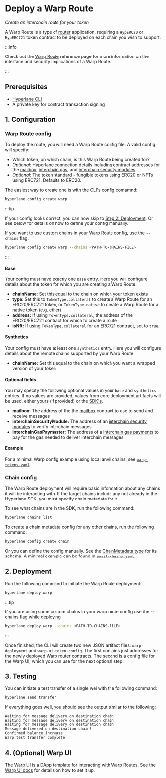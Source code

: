# Deploy a Warp Route

_Create an interchain route for your token_

A Warp Route is a type of [router](../reference/libraries/router.mdx) application, requiring a `HypERC20` or `HypERC721` token contract to be deployed on each chain you wish to support.

:::info

Check out the [Warp Route](/docs/reference/applications/warp-routes) reference page for more information on the interface and security implications of a Warp Route.

:::

## Prerequisites

* [Hyperlane CLI](https://www.npmjs.com/package/@hyperlane-xyz/cli)
* A private key for contract transaction signing

## 1. Configuration

### Warp Route config

To deploy the route, you will need a Warp Route config file. A valid config will specify:
* Which token, on which chain, is this Warp Route being created for?
* _Optional:_ Hyperlane connection details including contract addresses for the [mailbox](../reference/messaging/messaging-interface.mdx), [interchain gas](../reference/hooks/interchain-gas.mdx), and [interchain security modules](../reference/ISM/specify-your-ISM.mdx).
* _Optional:_ The token standard - fungible tokens using ERC20 or NFTs using ERC721. Defaults to ERC20.

The easiest way to create one is with the CLI's config comamnd:

```bash
hyperlane config create warp
```

:::tip

If your config looks correct, you can now skip to [Step 2: Deployment](#2-deployment).
Or see below for details on how to define your config manually.

If you want to use custom chains in your Warp Route config, use the `--chains` flag. 
```bash
hyperlane config create warp --chains <PATH-TO-CHAINS-FILE>
```

:::

#### Base

Your config must have exactly one `base` entry. Here you will configure details about the token for which you are creating a Warp Route.

* **chainName**: Set this equal to the chain on which your token exists
* **type**: Set this to `TokenType.collateral` to create a Warp Route for an ERC20/ERC721 token, or `TokenType.native` to create a Warp Route for a native token (e.g. ether)
* **address:** If using `TokenType.collateral`, the address of the ERC20/ERC721 contract for which to create a route
* **isNft:** If using `TokenType.collateral` for an ERC721 contract, set to `true`.

#### Synthetics

Your config must have at least one `synthetics` entry. Here you will configure details about the remote chains supported by your Warp Route.

* **chainName:** Set this equal to the chain on which you want a wrapped version of your token

#### Optional fields

You may specify the following optional values in your `base` and `synthetics` entries. If no values are provided, values from core deployment artifacts will be used, either yours (if provided) or the [SDK's](https://github.com/hyperlane-xyz/hyperlane-monorepo/blob/main/typescript/sdk/src/consts/environments/mainnet.json).

* **mailbox:** The address of the the [mailbox](../reference/messaging/messaging-interface.mdx) contract to use to send and receive messages
* **interchainSecurityModule:** The address of an [interchain security modules](../reference/ISM/specify-your-ISM.mdx) to verify interchain messages
* **interchainGasPaymaster:** The address of a [interchain gas payments](../reference/hooks/interchain-gas.mdx) to pay for the gas needed to deliver interchain messages

#### Example

For a minimal Warp config example using local anvil chains, see [`warp-tokens.yaml`](https://github.com/hyperlane-xyz/hyperlane-monorepo/blob/main/typescript/cli/examples/warp-tokens.yaml).

### Chain config

The Warp Route deployment will require basic information about any chains it will be interacting with. If the target chains include any not already in the Hyperlane SDK, you must specify chain metadata for it.

To see what chains are in the SDK, run the following command:

```bash
hyperlane chains list
```

To create a chain metadata config for any other chains, run the following command:

```bash
hyperlane config create chain
```

Or you can define the config manually. See the [ChainMetadata type](https://github.com/hyperlane-xyz/hyperlane-monorepo/blob/main/typescript/sdk/src/metadata/chainMetadataTypes.ts#L62) for its schema. A minimal example can be found in [`anvil-chains.yaml`](https://github.com/hyperlane-xyz/hyperlane-monorepo/blob/main/typescript/cli/examples/anvil-chains.yaml).

## 2. Deployment

Run the following command to initiate the Warp Route deployment:

```bash
hyperlane deploy warp
```

:::tip

If you are using some custom chains in your warp route config use the --chains flag while deploying
```bash
hyperlane deploy warp --chains <PATH-TO-CHAINS-FILE>
```

:::

Once finished, the CLI will create two new JSON artifact files: `warp-deployment` and `warp-ui-token-config`. The first contains just addresses for the newly deployed Warp router contracts. The second is a config file for the Warp UI, which you can use for the next optional step.

## 3. Testing

You can initiate a test transfer of a single wei with the following command:

```bash
hyperlane send transfer
```

If everything goes well, you should see the output similar to the following:

```
Waiting for message delivery on destination chain
Waiting for message delivery on destination chain
Waiting for message delivery on destination chain
Message delivered on destination chain!
Confirmed balance increase
Warp test transfer complete
```

## 4. (Optional) Warp UI

The Warp UI is a DApp template for interacting with Warp Routes. See the [Warp UI docs](./deploy-warp-route-UI.mdx) for details on how to set it up.
